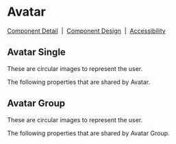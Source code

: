 
# Avatar

[Component Detail](https://design.blip.ai/d/UbKsV1JhXTK4/componentes-desenvolvimento#/avatar/visao-geral-avatar)
&nbsp;|&nbsp;
[Component Design](https://design.blip.ai/d/UbKsV1JhXTK4/design-1#/avatar/resumo-avatar)
&nbsp;|&nbsp;
[Accessibility](https://design.blip.ai/d/UbKsV1JhXTK4/design-1#/avatar/acessibilidade-avatar)

## Avatar Single

These are circular images to represent the user.

<Canvas of={AvatarStories.SingleProperties} >
</Canvas>

<Meta isTemplate />

The following properties that are shared by Avatar.

<Controls />

## Avatar Group

These are circular images to represent the user.

<Canvas of={AvatarStories.GroupProperties} >
</Canvas>

<Meta isTemplate />

The following properties that are shared by Avatar Group.

<Controls />

